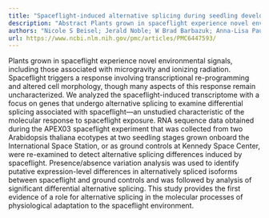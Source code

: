 ```yaml
---
title: "Spaceflight-induced alternative splicing during seedling development inArabidopsis thaliana"
description: "Abstract Plants grown in spaceflight experience novel environmental signals, including those associated with microgravity and ionizing radiation. Spaceflight triggers a response involving transcriptio..."
authors: "Nicole S Beisel; Jerald Noble; W Brad Barbazuk; Anna-Lisa Paul; Robert J Ferl"
url: https://www.ncbi.nlm.nih.gov/pmc/articles/PMC6447593/
---
```


Plants grown in spaceflight experience novel environmental signals, including those associated with microgravity and ionizing radiation. Spaceflight triggers a response involving transcriptional re-programming and altered cell morphology, though many aspects of this response remain uncharacterized. We analyzed the spaceflight-induced transcriptome with a focus on genes that undergo alternative splicing to examine differential splicing associated with spaceflight—an unstudied characteristic of the molecular response to spaceflight exposure. RNA sequence data obtained during the APEX03 spaceflight experiment that was collected from two Arabidopsis thaliana ecotypes at two seedling stages grown onboard the International Space Station, or as ground controls at Kennedy Space Center, were re-examined to detect alternative splicing differences induced by spaceflight. Presence/absence variation analysis was used to identify putative expression-level differences in alternatively spliced isoforms between spaceflight and ground controls and was followed by analysis of significant differential alternative splicing. This study provides the first evidence of a role for alternative splicing in the molecular processes of physiological adaptation to the spaceflight environment.

